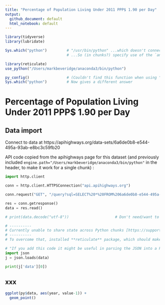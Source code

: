 ```yaml
---
title: "Percentage of Population Living Under 2011 PPP$ 1.90 per Day"
output:
  github_document: default
  html_notebook: default
---
```



```r
library(tidyverse)
library(lubridate)
```

```r
Sys.which("python")         # "/usr/bin/python" ...which doesn't connect the API, in my setup
                            # ...So (in chunks?) specify use of the `anaconda3` version

library(reticulate)
use_python("/Users/markbeveridge/anaconda3/bin/python")

py_config()                 # (Couldn't find this function when using "/usr/bin/python")
Sys.which("python")         # Now gives a different answer
```


# Percentage of Population Living Under 2011 PPP$ 1.90 per Day
## Data import

Connect to data at https://apihighways.org/data-sets/6a6de0b8-e544-495a-93ab-e8bc3c59fb20

API code copied from the apihighways page for this dataset (and previously included ` engine.path="/Users/markbeveridge/anaconda3/bin/python"` in the header, to make it work for a single chunk) :

```python
import http.client

conn = http.client.HTTPSConnection("api.apihighways.org")

conn.request("GET", "/query?sql=SELECT%20*%20FROM%206a6de0b8-e544-495a-93ab-e8bc3c59fb20")

res = conn.getresponse()
data = res.read()

# print(data.decode("utf-8"))                     # Don't need/want to print all the data

# ----------
# Currently unable to share state across Python chunks [https://support.rstudio.com/hc/en-us/community/posts/222207188-Multiple-Python-chunks-in-RStudio-R-Markdown], "we're hoping to make some improvements for this in RStudio 1.2". Which means a 2nd chunk wouldn't be able to use the `data` from this one. (It does work if all the code is in a single chunk)
# ----------
# To overcome that, installed **reticulate** package, which should make it possible to share ...but doesn't work for me, below, when I try to call `data` in either another python chunk, or an r chunk. (I tried both running and knitting). cf. [https://stackoverflow.com/questions/49503195/reticulate-running-python-chunks-in-rmarkdown] ; [https://github.com/yihui/knitr/issues/1440] ; [https://github.com/rstudio/reticulate/pull/107]
```

```python
# "If you add this code it might be useful in parsing the JSON into a Python dictionary" :
import json
j = json.loads(data)

print(j['data'][0])
```



## xxx

```r
ggplot(py$data, aes(year, value-1)) +
  geom_point()
```

